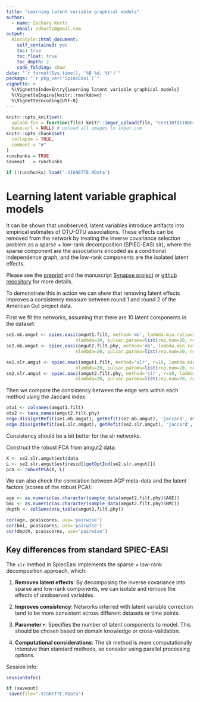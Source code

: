 ```yaml
---
title: "Learning latent variable graphical models"
author: 
  - name: Zachary Kurtz
    email: zdkurtz@gmail.com
output: 
  BiocStyle::html_document:
    self_contained: yes
    toc: true
    toc_float: true
    toc_depth: 2
    code_folding: show
date: "`r format(Sys.time(), '%B %d, %Y')`"
package: "`r pkg_ver('SpiecEasi')`"
vignette: >
  %\VignetteIndexEntry{Learning latent variable graphical models}
  %\VignetteEngine{knitr::rmarkdown}
  %\VignetteEncoding{UTF-8}  
---
```


```r
knitr::opts_knit$set(
  upload.fun = function(file) knitr::imgur_upload(file, "ce3138fd1186b7d"),
  base.url = NULL) # upload all images to imgur.com
knitr::opts_chunk$set(
  collapse = TRUE,
  comment = "#"
)
runchunks = TRUE
saveout   = runchunks

if (!runchunks) load('.VIGNETTE.RData')
```

# Learning latent variable graphical models

It can be shown that unobserved, latent variables introduce artifacts into empirical estimates of OTU-OTU associations. These effects can be removed from the network by treating the inverse covariance selection problem as a sparse + low-rank decomposition (SPIEC-EASI slr), where the sparse component are the associations encoded as a conditional independence graph, and the low-rank components are the isolated latent effects.

Please see the [preprint](https://www.biorxiv.org/content/10.1101/2019.12.21.885889v1.full) and the manuscript [Synapse project](https://www.synapse.org/#!Synapse:syn20843558) or [github repository](https://github.com/zdk123/SpiecEasiSLR_manuscript) for more details.

To demonstrate this in action we can show that removing latent effects improves a consistency measure between round 1 and round 2 of the American Gut project data.

First we fit the networks, assuming that there are 10 latent components in the dataset:

```r
se1.mb.amgut <- spiec.easi(amgut1.filt, method='mb', lambda.min.ratio=1e-2,
                          nlambda=20, pulsar.params=list(rep.num=20, ncores=4))
se2.mb.amgut <- spiec.easi(amgut2.filt.phy, method='mb', lambda.min.ratio=1e-2,
                          nlambda=20, pulsar.params=list(rep.num=20, ncores=4))

se1.slr.amgut <- spiec.easi(amgut1.filt, method='slr', r=10, lambda.min.ratio=1e-2,
                          nlambda=20, pulsar.params=list(rep.num=20, ncores=4))
se2.slr.amgut <- spiec.easi(amgut2.filt.phy, method='slr', r=10, lambda.min.ratio=1e-2,
                          nlambda=20, pulsar.params=list(rep.num=20, ncores=4))
```

Then we compare the consistency between the edge sets within each method using the Jaccard index:

```r
otu1 <- colnames(amgut1.filt)
otu2 <- taxa_names(amgut2.filt.phy)
edge.diss(getRefit(se1.mb.amgut), getRefit(se2.mb.amgut), 'jaccard', otu1, otu2)
edge.diss(getRefit(se1.slr.amgut), getRefit(se2.slr.amgut), 'jaccard', otu1, otu2)
```

Consistency should be a bit better for the slr networks.

Construct the robust PCA from amgut2 data:

```r
X <- se2.slr.amgut$est$data
L <- se2.slr.amgut$est$resid[[getOptInd(se2.slr.amgut)]]
pca <- robustPCA(X, L)
```

We can also check the correlation between AGP meta-data and the latent factors (scores of the robust PCA):

```r
age <- as.numeric(as.character(sample_data(amgut2.filt.phy)$AGE))
bmi <- as.numeric(as.character(sample_data(amgut2.filt.phy)$BMI))
depth <- colSums(otu_table(amgut2.filt.phy))

cor(age, pca$scores, use='pairwise')
cor(bmi, pca$scores, use='pairwise')
cor(depth, pca$scores, use='pairwise')
```

## Key differences from standard SPIEC-EASI

The `slr` method in SpiecEasi implements the sparse + low-rank decomposition approach, which:

1. **Removes latent effects**: By decomposing the inverse covariance into sparse and low-rank components, we can isolate and remove the effects of unobserved variables.

2. **Improves consistency**: Networks inferred with latent variable correction tend to be more consistent across different datasets or time points.

3. **Parameter `r`**: Specifies the number of latent components to model. This should be chosen based on domain knowledge or cross-validation.

4. **Computational considerations**: The slr method is more computationally intensive than standard methods, so consider using parallel processing options.

Session info:
```r
sessionInfo()
```

```r
if (saveout)
 save(file=".VIGNETTE.RData")
``` 